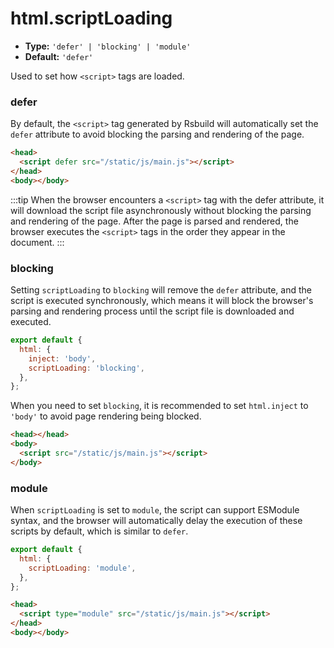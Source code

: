 # html.scriptLoading

- **Type:** `'defer' | 'blocking' | 'module'`
- **Default:** `'defer'`

Used to set how `<script>` tags are loaded.

### defer

By default, the `<script>` tag generated by Rsbuild will automatically set the `defer` attribute to avoid blocking the parsing and rendering of the page.

```html
<head>
  <script defer src="/static/js/main.js"></script>
</head>
<body></body>
```

:::tip
When the browser encounters a `<script>` tag with the defer attribute, it will download the script file asynchronously without blocking the parsing and rendering of the page. After the page is parsed and rendered, the browser executes the `<script>` tags in the order they appear in the document.
:::

### blocking

Setting `scriptLoading` to `blocking` will remove the `defer` attribute, and the script is executed synchronously, which means it will block the browser's parsing and rendering process until the script file is downloaded and executed.

```js
export default {
  html: {
    inject: 'body',
    scriptLoading: 'blocking',
  },
};
```

When you need to set `blocking`, it is recommended to set `html.inject` to `'body'` to avoid page rendering being blocked.

```html
<head></head>
<body>
  <script src="/static/js/main.js"></script>
</body>
```

### module

When `scriptLoading` is set to `module`, the script can support ESModule syntax, and the browser will automatically delay the execution of these scripts by default, which is similar to `defer`.

```js
export default {
  html: {
    scriptLoading: 'module',
  },
};
```

```html
<head>
  <script type="module" src="/static/js/main.js"></script>
</head>
<body></body>
```
